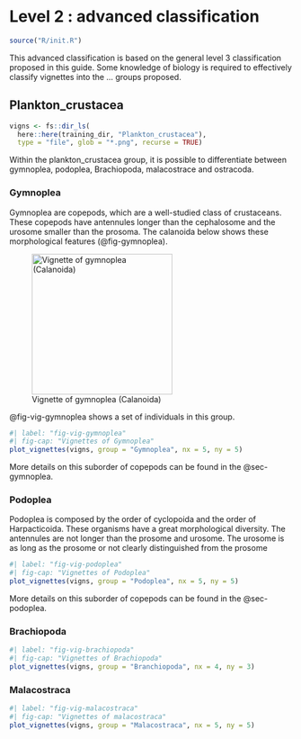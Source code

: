 # Level 2 : advanced classification

```r
source("R/init.R")
```

This advanced classification is based on the general level 3 classification proposed in this guide. Some knowledge of biology is required to effectively classify vignettes into the ... groups proposed.

## Plankton_crustacea

```r
vigns <- fs::dir_ls(
  here::here(training_dir, "Plankton_crustacea"), 
  type = "file", glob = "*.png", recurse = TRUE)
```

Within the plankton_crustacea group, it is possible to differentiate between gymnoplea, podoplea, Brachiopoda, malacostrace and ostracoda.

### Gymnoplea

Gymnoplea are copepods, which are a well-studied class of crustaceans. These copepods have antennules longer than the cephalosome and the urosome smaller than the prosoma. The calanoida below shows these morphological features (@fig-gymnoplea).

![Vignette of gymnoplea (Calanoida)](images/01plankton_crustacea/calanoida.png){#fig-gymnoplea width="250"}

@fig-vig-gymnoplea shows a set of individuals in this group.

```r
#| label: "fig-vig-gymnoplea"
#| fig-cap: "Vignettes of Gymnoplea"
plot_vignettes(vigns, group = "Gymnoplea", nx = 5, ny = 5)
```

More details on this suborder of copepods can be found in the @sec-gymnoplea.

### Podoplea

Podoplea is composed by the order of cyclopoida and the order of Harpacticoida. These organisms have a great morphological diversity. The antennules are not longer than the prosome and urosome. The urosome is as long as the prosome or not clearly distinguished from the prosome

```r
#| label: "fig-vig-podoplea"
#| fig-cap: "Vignettes of Podoplea"
plot_vignettes(vigns, group = "Podoplea", nx = 5, ny = 5)
```

More details on this suborder of copepods can be found in the @sec-podoplea.

### Brachiopoda

```r
#| label: "fig-vig-brachiopoda"
#| fig-cap: "Vignettes of Brachiopoda"
plot_vignettes(vigns, group = "Branchiopoda", nx = 4, ny = 3)
```

### Malacostraca

```r
#| label: "fig-vig-malacostraca"
#| fig-cap: "Vignettes of malacostraca"
plot_vignettes(vigns, group = "Malacostraca", nx = 5, ny = 5)
```
